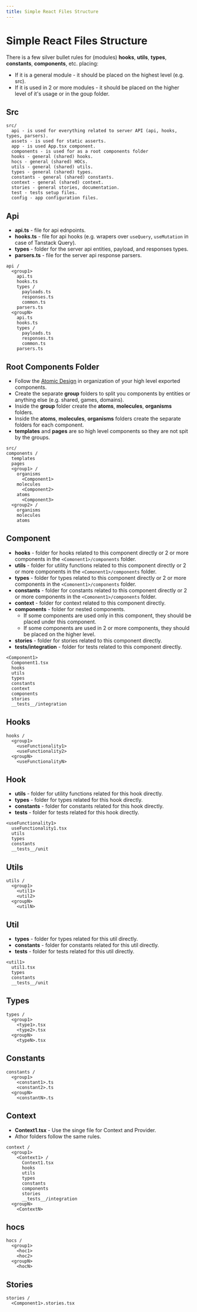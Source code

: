 ```yaml
---
title: Simple React Files Structure
---
```


# Simple React Files Structure

There is a few silver bullet rules for (modules) **hooks**, **utils**, **types**, **constants**, **components**, etc. placing:
- If it is a general module - it should be placed on the highest level (e.g. src).
- If it is used in 2 or more modules - it should be placed on the higher level of it's usage or in the goup folder.

## Src

```
src/
  api - is used for everything related to server API (api, hooks, types, parsers).
  assets - is used for static asserts.
  app - is used App.tsx component.
  components - is used for as a root components folder
  hooks - general (shared) hooks.
  hocs - general (shared) HOCs.
  utils - general (shared) utils.
  types - general (shared) types.
  constants - general (shared) constants.
  context - general (shared) context.
  stories - general stories, documentation.
  test - tests setup files.
  config - app configuration files.
```

## Api

- **api.ts** - file for api ednpoints.
- **hooks.ts** - file for api hooks (e.g. wrapers over `useQuery`, `useMutation` in case of Tanstack Query).
- **types** - folder for the server api entities, payload, and responses types.
- **parsers.ts** - file for the server api response parsers.

```
api /
  <group1>
    api.ts
    hooks.ts
    types / 
      payloads.ts
      responses.ts
      common.ts
    parsers.ts
  <groupN>
    api.ts
    hooks.ts
    types / 
      payloads.ts
      responses.ts
      common.ts
    parsers.ts
```

## Root Components Folder

- Follow the [Atomic Design](https://atomicdesign.bradfrost.com/chapter-2/) in organization of your high level exported components.
- Create the separate **group** folders to split you components by entities or anything else (e.g. shared, games, domains).
- Inside the **group** folder create the **atoms**, **molecules**, **organisms** folders.
- Inside the **atoms**, **molecules**, **organisms** folders create the separate folders for each component.
- **templates** and **pages** are so high level components so they are not spit by the groups.

```
src/
components /
  templates 
  pages
  <group1> / 
    organisms
      <Component1>
    molecules
      <Component2>
    atoms
      <Component3>
  <group2> /
    organisms
    molecules
    atoms
```

## Component

- **hooks** - folder for hooks related to this component directly or 2 or more components in the `<Comonent1>/components` folder.
- **utils** - folder for utility functions related to this component directly or 2 or more components in the `<Comonent1>/components` folder.
- **types** - folder for types related to this component directly or 2 or more components in the `<Comonent1>/components` folder.
- **constants** - folder for constants related to this component directly or 2 or more components in the `<Comonent1>/components` folder.
- **context** - folder for context related to this component directly.
- **components** - folder for nested components. 
  - If some components are used only in this component, they should be placed under this component.
  - If some components are used in 2 or more components, they should be placed on the higher level.
- **stories** - folder for stories related to this component directly.
- **__tests__/integration** - folder for tests related to this component directly.

```
<Component1>
  Component1.tsx
  hooks
  utils
  types
  constants
  context
  components
  stories
  __tests__/integration
```

## Hooks

```
hooks /
  <group1>
    <useFunctionality1>
    <useFunctionality2>
  <groupN>
    <useFunctionalityN>
```

## Hook

- **utils** - folder for utility functions related for this hook directly.
- **types** - folder for types related for this hook directly.
- **constants** - folder for constants related for this hook directly.
- **__tests__** - folder for tests related for this hook directly.

```
<useFunctionality1>
  useFunctionality1.tsx
  utils
  types
  constants
  __tests__/unit
```

## Utils

```
utils /
  <group1>
    <util1>
    <util2>
  <groupN>
    <utilN>
```

## Util

- **types** - folder for types related for this util directly.
- **constants** - folder for constants related for this util directly.
- **__tests__** - folder for tests related for this util directly.

```
<util1>
  util1.tsx
  types
  constants
  __tests__/unit
```

## Types

```
types /
  <group1>
    <type1>.tsx
    <type2>.tsx
  <groupN>
    <typeN>.tsx
```

## Constants

```
constants /
  <group1>
    <constant1>.ts
    <constant2>.ts
  <groupN>
    <constantN>.ts
```

## Context

- **Context1.tsx** - Use the singe file for Context and Provider.
- Athor folders follow the same rules.

```
context /
  <group1>
    <Context1> / 
      Context1.tsx
      hooks
      utils
      types
      constants
      components
      stories
      __tests__/integration
  <groupN>
    <ContextN>
```

## hocs

```
hocs /
  <group1>
    <hoc1>
    <hoc2>
  <groupN>
    <hocN>
```

## Stories

```
stories /
  <Component1>.stories.tsx
```
